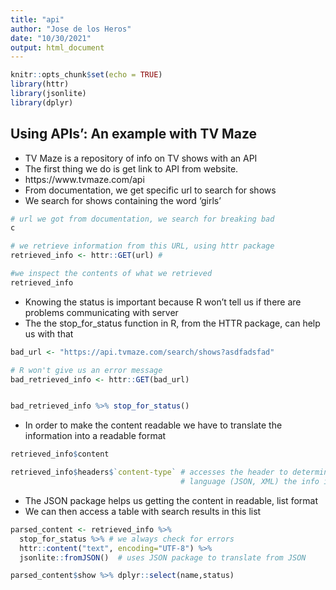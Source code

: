 ```yaml
---
title: "api"
author: "Jose de los Heros"
date: "10/30/2021"
output: html_document
---
```


```r
knitr::opts_chunk$set(echo = TRUE)
library(httr)
library(jsonlite)
library(dplyr)
```

## Using APIs': An example with TV Maze  

*   TV Maze is a repository of info on TV shows with an API
*   The first thing we do is get link to API from website. 
*   https://www.tvmaze.com/api
*   From documentation, we get specific url to search for shows
*   We search for shows containing the word 'girls'


```r
# url we got from documentation, we search for breaking bad
c

# we retrieve information from this URL, using httr package
retrieved_info <- httr::GET(url) #

#we inspect the contents of what we retrieved
retrieved_info

```

*   Knowing the status is important because R won't tell us if there are problems communicating with server
*   The the stop_for_status function in R, from the HTTR package, can help us with that



```r

bad_url <- "https://api.tvmaze.com/search/shows?asdfadsfad"

# R won't give us an error message
bad_retrieved_info <- httr::GET(bad_url)


bad_retrieved_info %>% stop_for_status()


```
*   In order to make the content readable we have to translate the information into a readable format

```r

retrieved_info$content

retrieved_info$headers$`content-type` # accesses the header to determine what 
                                      # language (JSON, XML) the info is in

```

*   The JSON package helps us getting the content in readable, list format 
*   We can then access a table with search results in this list

```r
parsed_content <- retrieved_info %>%  
  stop_for_status %>% # we always check for errors 
  httr::content("text", encoding="UTF-8") %>% 
  jsonlite::fromJSON()  # uses JSON package to translate from JSON

parsed_content$show %>% dplyr::select(name,status)

```
